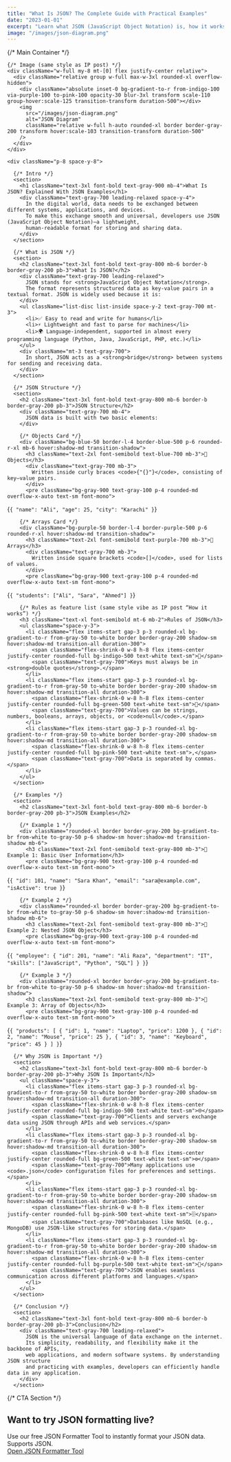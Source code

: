 ```yaml
---
title: "What Is JSON? The Complete Guide with Practical Examples"
date: "2023-01-01"
excerpt: "Learn what JSON (JavaScript Object Notation) is, how it works, and why it’s used in modern applications. Explore JSON structure with clear explanations and practical examples for beginners and developers."
image: "/images/json-diagram.png"
---
```


<div className="prose prose-lg max-w-none font-serif">
  {/* Main Container */}
  <div className="max-w-4xl mx-auto bg-white rounded-2xl border border-gray-200 overflow-hidden">
    
    {/* Image (same style as IP post) */}
    <div className="w-full my-8 mt-[0] flex justify-center relative">
      <div className="relative group w-full max-w-3xl rounded-xl overflow-hidden">
        <div className="absolute inset-0 bg-gradient-to-r from-indigo-100 via-purple-100 to-pink-100 opacity-30 blur-3xl transform scale-110 group-hover:scale-125 transition-transform duration-500"></div>
        <img
          src="/images/json-diagram.png"
          alt="JSON Diagram"
          className="relative w-full h-auto rounded-xl border border-gray-200 transform hover:scale-103 transition-transform duration-500"
        />
      </div>
    </div>

    <div className="p-8 space-y-8">
      
      {/* Intro */}
      <section>
        <h1 className="text-3xl font-bold text-gray-900 mb-4">What Is JSON? Explained With JSON Examples</h1>
        <div className="text-gray-700 leading-relaxed space-y-4">
          In the digital world, data needs to be exchanged between different systems, applications, and devices. 
          To make this exchange smooth and universal, developers use JSON (JavaScript Object Notation)—a lightweight, 
          human-readable format for storing and sharing data.
        </div>
      </section>

      {/* What is JSON */}
      <section>
        <h2 className="text-3xl font-bold text-gray-800 mb-6 border-b border-gray-200 pb-3">What Is JSON?</h2>
        <div className="text-gray-700 leading-relaxed">
          JSON stands for <strong>JavaScript Object Notation</strong>. 
          The format represents structured data as key-value pairs in a textual format. JSON is widely used because it is:
        </div>
        <ul className="list-disc list-inside space-y-2 text-gray-700 mt-3">
          <li>✅ Easy to read and write for humans</li>
          <li>⚡ Lightweight and fast to parse for machines</li>
          <li>🌍 Language-independent, supported in almost every programming language (Python, Java, JavaScript, PHP, etc.)</li>
        </ul>
        <div className="mt-3 text-gray-700">
          In short, JSON acts as a <strong>bridge</strong> between systems for sending and receiving data.
        </div>
      </section>

      {/* JSON Structure */}
      <section>
        <h2 className="text-3xl font-bold text-gray-800 mb-6 border-b border-gray-200 pb-3">JSON Structure</h2>
        <div className="text-gray-700 mb-4">
          JSON data is built with two basic elements:
        </div>

        {/* Objects Card */}
        <div className="bg-blue-50 border-l-4 border-blue-500 p-6 rounded-r-xl mb-6 hover:shadow-md transition-shadow">
          <h3 className="text-2xl font-semibold text-blue-700 mb-3">🧱 Objects</h3>
          <div className="text-gray-700 mb-3">
            Written inside curly braces <code>{"{}"}</code>, consisting of key–value pairs.
          </div>
          <pre className="bg-gray-900 text-gray-100 p-4 rounded-md overflow-x-auto text-sm font-mono">
{`{
  "name": "Ali",
  "age": 25,
  "city": "Karachi"
}`}
          </pre>
        </div>

        {/* Arrays Card */}
        <div className="bg-purple-50 border-l-4 border-purple-500 p-6 rounded-r-xl hover:shadow-md transition-shadow">
          <h3 className="text-2xl font-semibold text-purple-700 mb-3">🧮 Arrays</h3>
          <div className="text-gray-700 mb-3">
            Written inside square brackets <code>[]</code>, used for lists of values.
          </div>
          <pre className="bg-gray-900 text-gray-100 p-4 rounded-md overflow-x-auto text-sm font-mono">
{`{
  "students": ["Ali", "Sara", "Ahmed"]
}`}
          </pre>
        </div>

        {/* Rules as feature list (same style vibe as IP post “How it works”) */}
        <h3 className="text-xl font-semibold mt-6 mb-2">Rules of JSON</h3>
        <ul className="space-y-3">
          <li className="flex items-start gap-3 p-3 rounded-xl bg-gradient-to-r from-gray-50 to-white border border-gray-200 shadow-sm hover:shadow-md transition-all duration-300">
            <span className="flex-shrink-0 w-8 h-8 flex items-center justify-center rounded-full bg-indigo-500 text-white text-sm">🔑</span>
            <span className="text-gray-700">Keys must always be in <strong>double quotes</strong>.</span>
          </li>
          <li className="flex items-start gap-3 p-3 rounded-xl bg-gradient-to-r from-gray-50 to-white border border-gray-200 shadow-sm hover:shadow-md transition-all duration-300">
            <span className="flex-shrink-0 w-8 h-8 flex items-center justify-center rounded-full bg-green-500 text-white text-sm">🧩</span>
            <span className="text-gray-700">Values can be strings, numbers, booleans, arrays, objects, or <code>null</code>.</span>
          </li>
          <li className="flex items-start gap-3 p-3 rounded-xl bg-gradient-to-r from-gray-50 to-white border border-gray-200 shadow-sm hover:shadow-md transition-all duration-300">
            <span className="flex-shrink-0 w-8 h-8 flex items-center justify-center rounded-full bg-pink-500 text-white text-sm">,</span>
            <span className="text-gray-700">Data is separated by commas.</span>
          </li>
        </ul>
      </section>

      {/* Examples */}
      <section>
        <h2 className="text-3xl font-bold text-gray-800 mb-6 border-b border-gray-200 pb-3">JSON Examples</h2>

        {/* Example 1 */}
        <div className="rounded-xl border border-gray-200 bg-gradient-to-br from-white to-gray-50 p-6 shadow-sm hover:shadow-md transition-shadow mb-6">
          <h3 className="text-2xl font-semibold text-gray-800 mb-3">📇 Example 1: Basic User Information</h3>
          <pre className="bg-gray-900 text-gray-100 p-4 rounded-md overflow-x-auto text-sm font-mono">
{`{
  "id": 101,
  "name": "Sara Khan",
  "email": "sara@example.com",
  "isActive": true
}`}
          </pre>
        </div>

        {/* Example 2 */}
        <div className="rounded-xl border border-gray-200 bg-gradient-to-br from-white to-gray-50 p-6 shadow-sm hover:shadow-md transition-shadow mb-6">
          <h3 className="text-2xl font-semibold text-gray-800 mb-3">🧭 Example 2: Nested JSON Object</h3>
          <pre className="bg-gray-900 text-gray-100 p-4 rounded-md overflow-x-auto text-sm font-mono">
{`{
  "employee": {
    "id": 201,
    "name": "Ali Raza",
    "department": "IT",
    "skills": ["JavaScript", "Python", "SQL"]
  }
}`}
          </pre>
        </div>

        {/* Example 3 */}
        <div className="rounded-xl border border-gray-200 bg-gradient-to-br from-white to-gray-50 p-6 shadow-sm hover:shadow-md transition-shadow">
          <h3 className="text-2xl font-semibold text-gray-800 mb-3">🛒 Example 3: Array of Objects</h3>
          <pre className="bg-gray-900 text-gray-100 p-4 rounded-md overflow-x-auto text-sm font-mono">
{`{
  "products": [
    { "id": 1, "name": "Laptop", "price": 1200 },
    { "id": 2, "name": "Mouse", "price": 25 },
    { "id": 3, "name": "Keyboard", "price": 45 }
  ]
}`}
          </pre>
        </div>
      </section>

      {/* Why JSON is Important */}
      <section>
        <h2 className="text-3xl font-bold text-gray-800 mb-6 border-b border-gray-200 pb-3">Why JSON Is Important</h2>
        <ul className="space-y-3">
          <li className="flex items-start gap-3 p-3 rounded-xl bg-gradient-to-r from-gray-50 to-white border border-gray-200 shadow-sm hover:shadow-md transition-all duration-300">
            <span className="flex-shrink-0 w-8 h-8 flex items-center justify-center rounded-full bg-indigo-500 text-white text-sm">🌐</span>
            <span className="text-gray-700">Clients and servers exchange data using JSON through APIs and web services.</span>
          </li>
          <li className="flex items-start gap-3 p-3 rounded-xl bg-gradient-to-r from-gray-50 to-white border border-gray-200 shadow-sm hover:shadow-md transition-all duration-300">
            <span className="flex-shrink-0 w-8 h-8 flex items-center justify-center rounded-full bg-green-500 text-white text-sm">⚙️</span>
            <span className="text-gray-700">Many applications use <code>.json</code> configuration files for preferences and settings.</span>
          </li>
          <li className="flex items-start gap-3 p-3 rounded-xl bg-gradient-to-r from-gray-50 to-white border border-gray-200 shadow-sm hover:shadow-md transition-all duration-300">
            <span className="flex-shrink-0 w-8 h-8 flex items-center justify-center rounded-full bg-pink-500 text-white text-sm">🗄️</span>
            <span className="text-gray-700">Databases like NoSQL (e.g., MongoDB) use JSON-like structures for storing data.</span>
          </li>
          <li className="flex items-start gap-3 p-3 rounded-xl bg-gradient-to-r from-gray-50 to-white border border-gray-200 shadow-sm hover:shadow-md transition-all duration-300">
            <span className="flex-shrink-0 w-8 h-8 flex items-center justify-center rounded-full bg-purple-500 text-white text-sm">🔗</span>
            <span className="text-gray-700">JSON enables seamless communication across different platforms and languages.</span>
          </li>
        </ul>
      </section>

      {/* Conclusion */}
      <section>
        <h2 className="text-3xl font-bold text-gray-800 mb-6 border-b border-gray-200 pb-3">Conclusion</h2>
        <div className="text-gray-700 leading-relaxed">
          JSON is the universal language of data exchange on the internet. 
          Its simplicity, readability, and flexibility make it the backbone of APIs, 
          web applications, and modern software systems. By understanding JSON structure 
          and practicing with examples, developers can efficiently handle data in any application.
        </div>
      </section>

{/* CTA Section */}
<section className="relative mt-20 mb-12">
  <div className="absolute inset-0 bg-gradient-to-r from-indigo-500/20 via-purple-500/20 to-pink-500/20 blur-3xl opacity-60"></div>

  <div className="relative max-w-4xl mx-auto text-center bg-white/70 backdrop-blur-md 
                  rounded-3xl shadow-lg p-10 border border-gray-200">
    <h2 className="text-3xl md:text-4xl font-extrabold text-gray-900 mb-4">
      Want to try JSON formatting live?
    </h2>
    <div className="text-lg text-gray-700 mb-8">
      Use our free <span className="font-semibold text-indigo-600">JSON Formatter Tool</span> to instantly format 
      your JSON data. Supports <span className="font-medium">JSON</span>.
    </div>
    <a
      href="/tools/json-formatter"
      className="inline-block px-8 py-4 text-lg font-semibold text-white bg-gradient-to-r 
                 from-indigo-600 via-purple-600 to-pink-600 rounded-xl shadow-md 
                 hover:shadow-lg hover:scale-[1.03] active:scale-[0.98] 
                 transition-all duration-200"
    >
          Open JSON Formatter Tool
    </a>
  </div>
</section>
    </div>
  </div>
</div>

